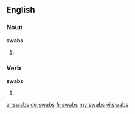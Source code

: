 ==English==

===Noun===
'''swabs'''

# {{plural of|swab}}

===Verb===
'''swabs'''

# {{third-person singular of|swab}}

[[ar:swabs]]
[[de:swabs]]
[[fr:swabs]]
[[my:swabs]]
[[vi:swabs]]